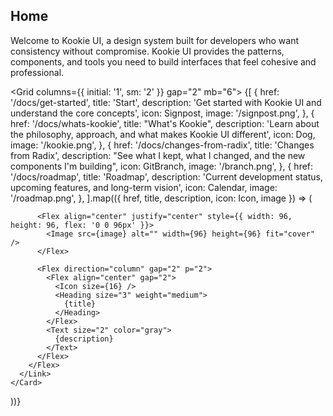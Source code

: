 
<Section size="1">

# Home

Welcome to Kookie UI, a design system built for developers who want consistency without compromise. Kookie UI provides the patterns, components, and tools you need to build interfaces that feel cohesive and professional.

</Section>

<Grid columns={{ initial: '1', sm: '2' }} gap="2" mb="6">
  {[
    {
      href: '/docs/get-started',
      title: 'Start',
      description: 'Get started with Kookie UI and understand the core concepts',
      icon: Signpost,
      image: '/signpost.png',
    },
    {
      href: '/docs/whats-kookie',
      title: "What's Kookie",
      description: 'Learn about the philosophy, approach, and what makes Kookie UI different',
      icon: Dog,
      image: '/kookie.png',
    },
    {
      href: '/docs/changes-from-radix',
      title: 'Changes from Radix',
      description: "See what I kept, what I changed, and the new components I'm building",
      icon: GitBranch,
      image: '/branch.png',
    },
    {
      href: '/docs/roadmap',
      title: 'Roadmap',
      description: 'Current development status, upcoming features, and long-term vision',
      icon: Calendar,
      image: '/roadmap.png',
    },
  ].map(({ href, title, description, icon: Icon, image }) => (
    <Card asChild key={href} size="2" variant="soft">
      <Link href={href}>
        <Flex direction="row" align="center" gap="4">
           
          <Flex align="center" justify="center" style={{ width: 96, height: 96, flex: '0 0 96px' }}>
            <Image src={image} alt="" width={96} height={96} fit="cover" />
          </Flex>
          
          <Flex direction="column" gap="2" p="2">
            <Flex align="center" gap="2">
              <Icon size={16} />
              <Heading size="3" weight="medium">
                {title}
              </Heading>
            </Flex>
            <Text size="2" color="gray">
              {description}
            </Text>
          </Flex>
        </Flex>
      </Link>
    </Card>
  ))}
</Grid>

